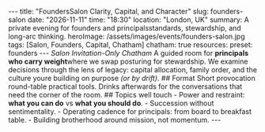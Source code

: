 --- title: "FoundersSalon Clarity, Capital, and Character" slug: founders-salon date: "2026-11-11" time: "18:30" location: "London, UK" summary: A private evening for founders and principalsstandards, stewardship, and long-arc thinking. heroImage: /assets/images/events/founders-salon.jpg tags: [Salon, Founders, Capital, Chatham] chatham: true resources: preset: founders --- _Salon Invitation-Only Chatham_ A guided room for **principals who carry weight**where we swap posturing for stewardship. We examine decisions through the lens of legacy: capital allocation, family order, and the culture youre building on purpose *(or by drift)*. ## Format Short provocation round-table practical tools. Drinks afterwards for the conversations that need the corner of the room. ## Topics well touch - Power and restraint: **what you can do** vs **what you should do**. - Succession without sentimentality. - Operating cadence for principals: from board to breakfast table. - Building brotherhood around mission, not momentum. ---

